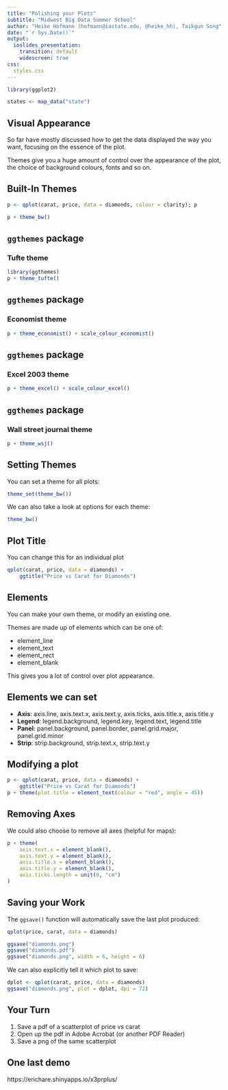 ```yaml
---
title: "Polishing your Plots"
subtitle: "Midwest Big Data Summer School"
author: "Heike Hofmann (hofmann@iastate.edu, @heike_hh), Taikgun Song"
date: "`r Sys.Date()`"
output:
  ioslides_presentation:
    transition: default
    widescreen: true
css:
  styles.css
---
```


```r
library(ggplot2)

states <- map_data("state")
```

## Visual Appearance

So far have mostly discussed how to get the data displayed the way you want, focusing on the
essence of the plot.

Themes give you a huge amount of control over the appearance of the plot, the choice of background colours, fonts and so on.

## Built-In Themes

```r
p <- qplot(carat, price, data = diamonds, colour = clarity); p
```

```r
p + theme_bw()
```

## `ggthemes` package

### Tufte theme
```r
library(ggthemes)
p + theme_tufte()
```


## `ggthemes` package

### Economist theme
```r
p + theme_economist() + scale_colour_economist() 
```

## `ggthemes` package

### Excel 2003 theme

```r
p + theme_excel() + scale_colour_excel()
```

## `ggthemes` package

### Wall street journal theme

```r
p + theme_wsj()
```
</div>

## Setting Themes

You can set a theme for all plots:

```r
theme_set(theme_bw())
```

We can also take a look at options for each theme:

```r
theme_bw()
```

## Plot Title

You can change this for an individual plot

```r
qplot(carat, price, data = diamonds) +
    ggtitle("Price vs Carat for Diamonds")
```

## Elements

You can make your own theme, or modify an existing one.

Themes are made up of elements which can be one of:

- element_line
- element_text
- element_rect
- element_blank

This gives you a lot of control over plot appearance.

## Elements we can set

- **Axis**: axis.line, axis.text.x, axis.text.y, axis.ticks, axis.title.x, axis.title.y
- **Legend**: legend.background, legend.key, legend.text, legend.title
- **Panel**: panel.background, panel.border, panel.grid.major, panel.grid.minor
- **Strip**: strip.background, strip.text.x, strip.text.y

## Modifying a plot

```r
p <- qplot(carat, price, data = diamonds) + 
    ggtitle("Price vs Carat for Diamonds")
p + theme(plot.title = element_text(colour = "red", angle = 45))
```

## Removing Axes

We could also choose to remove all axes (helpful for maps):

```r
p + theme(
    axis.text.x = element_blank(),
    axis.text.y = element_blank(),
    axis.title.x = element_blank(),
    axis.title.y = element_blank(),
    axis.ticks.length = unit(0, "cm")
)
```

## Saving your Work

The `ggsave()` function will automatically save the last plot produced:

```r
qplot(price, carat, data = diamonds)

ggsave("diamonds.png")
ggsave("diamonds.pdf")
ggsave("diamonds.png", width = 6, height = 6)
```

We can also explicitly tell it which plot to save:

```r
dplot <- qplot(carat, price, data = diamonds)
ggsave("diamonds.png", plot = dplot, dpi = 72)
```

## Your Turn {data-background=#527a7a}

1. Save a pdf of a scatterplot of price vs carat
2. Open up the pdf in Adobe Acrobat (or another PDF Reader)
3. Save a png of the same scatterplot


## One last demo

https://erichare.shinyapps.io/x3prplus/
